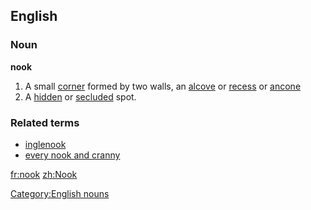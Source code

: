 ==English==

===Noun===
'''nook'''
#A small [[corner]] formed by two walls, an [[alcove]] or [[recess]] or [[ancone]]
#A [[hidden]] or [[secluded]] spot.
===Related terms===
*[[inglenook]]
*[[every nook and cranny]]
[[Category:English nouns]]

[[fr:nook]]
[[zh:Nook]]